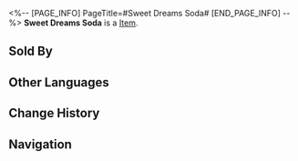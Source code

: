 <%-- [PAGE_INFO]
PageTitle=#Sweet Dreams Soda#
[END_PAGE_INFO] --%>
{{Item Infobox
|title       = Sweet Dreams Soda
|id          = 408410
|image       = Item Sweet Dreams Soda.png
|type        = 
|invCategory = Consumables
|rarity      = 2
|effect      = Upon use, decreases DMG taken by all allies by 10% for the next battle.
|description = A drink from Penacony, the Planet of Festivities. Its brand name is "SoulGlad." Drinking this will make one feel as happy as if they are in a pleasant dream, making it an effective sleep aid. This version of the formula has been adjusted to better suit the tastes of the Xianzhou consumers. It is said that only within the dream of Penacony can one taste the "Inaugural SoulGlad," reputedly as delicious as divine nectar.
|source1     = Procurement Point for Expired Parcels
}}
{{Description|1=''"Grab a bottle of SoulGlad, make your dreams a blast!"''}}
'''Sweet Dreams Soda''' is a [[Item]].

==Sold By==
{{Shop Availability}}

==Other Languages==
{{Other Languages
|en   = Sweet Dreams Soda
|zhs  = 好梦气泡饮
|zht  = 好夢氣泡飲
|ja   = グッドドリーム・ソーダ
|ko   = 단꿈 소다수
|es   = Soda de dulces sueños
|fr   = Sodadodo
|ru   = Содовая сладких снов
|th   = Sweet Dreams Soda
|vi   = Soda Giấc Mơ Ngọt Ngào
|de   = „Süßer Traum“-Limonade
|id   = Sweet Dreams Soda
|pt   = Refrigerante Bons Sonhos
}}

==Change History==
{{Change History|2.0}}

==Navigation==
{{Consumable Navbox}}
